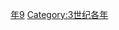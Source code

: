 {{Catnav|頁面分類|历史|歷史時代|年|3世纪各年}}

{{catmore}}
{{Commons category|249}}

[[Category:240年代|年9]]
[[Category:3世纪各年|Category:3世纪各年]]